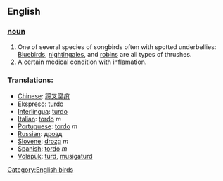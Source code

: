 == English ==

=== [[noun]] ===
#One of several species of songbirds often with spotted underbellies: [[Bluebird]]s, [[nightingale]]s, and [[robin]]s are all types of thrushes.
#A certain medical condition with inflamation.

=== Translations: ===
*[[Chinese]]: [[蹄叉腐疽]]
*[[Ekspreso]]: [[turdo]]
*[[Interlingua]]: [[turdo]]
*[[Italian]]: [[tordo]] ''m''
*[[Portuguese]]: [[tordo]] ''m''
*[[Russian]]: [[дрозд]]
*[[Slovene]]: [[drozg]] ''m''
*[[Spanish]]: [[tordo]] ''m''
*[[Volapük]]: [[turd]], [[musigaturd]]

[[Category:English birds]]